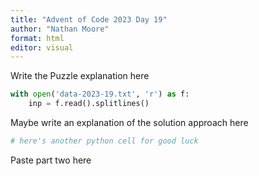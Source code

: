 ```yaml
---
title: "Advent of Code 2023 Day 19"
author: "Nathan Moore"
format: html
editor: visual
---
```


Write the Puzzle explanation here

```python

with open('data-2023-19.txt', 'r') as f:
    inp = f.read().splitlines()

```

Maybe write an explanation of the solution approach here

```python
# here's another python cell for good luck

```

Paste part two here
